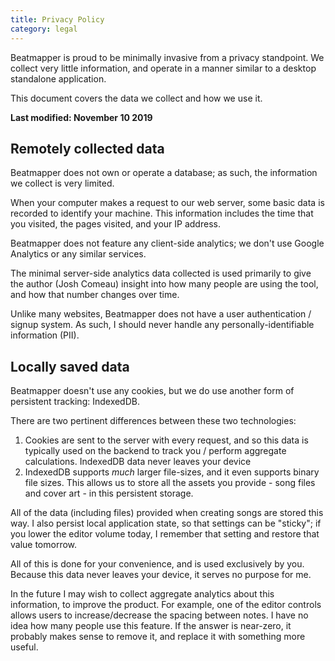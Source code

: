 ```yaml
---
title: Privacy Policy
category: legal
---
```


Beatmapper is proud to be minimally invasive from a privacy standpoint. We collect very little information, and operate in a manner similar to a desktop standalone application.

This document covers the data we collect and how we use it.

**Last modified: November 10 2019**

## Remotely collected data

Beatmapper does not own or operate a database; as such, the information we collect is very limited.

When your computer makes a request to our web server, some basic data is recorded to identify your machine. This information includes the time that you visited, the pages visited, and your IP address.

Beatmapper does not feature any client-side analytics; we don't use Google Analytics or any similar services.

The minimal server-side analytics data collected is used primarily to give the author (Josh Comeau) insight into how many people are using the tool, and how that number changes over time.

Unlike many websites, Beatmapper does not have a user authentication / signup system. As such, I should never handle any personally-identifiable information (PII).

## Locally saved data

Beatmapper doesn't use any cookies, but we do use another form of persistent tracking: IndexedDB.

There are two pertinent differences between these two technologies:

1. Cookies are sent to the server with every request, and so this data is typically used on the backend to track you / perform aggregate calculations. IndexedDB data never leaves your device
2. IndexedDB supports _much_ larger file-sizes, and it even supports binary file sizes. This allows us to store all the assets you provide - song files and cover art - in this persistent storage.

All of the data (including files) provided when creating songs are stored this way. I also persist local application state, so that settings can be "sticky"; if you lower the editor volume today, I remember that setting and restore that value tomorrow.

All of this is done for your convenience, and is used exclusively by you. Because this data never leaves your device, it serves no purpose for me.

In the future I may wish to collect aggregate analytics about this information, to improve the product. For example, one of the editor controls allows users to increase/decrease the spacing between notes. I have no idea how many people use this feature. If the answer is near-zero, it probably makes sense to remove it, and replace it with something more useful.
